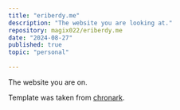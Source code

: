 ```yaml
---
title: "eriberdy.me"
description: "The website you are looking at."
repository: magix022/eriberdy.me
date: "2024-08-27"
published: true
topic: "personal"
  
---
```


The website you are on. 

Template was taken from [chronark](https://github.com/chronark/chronark.com).

